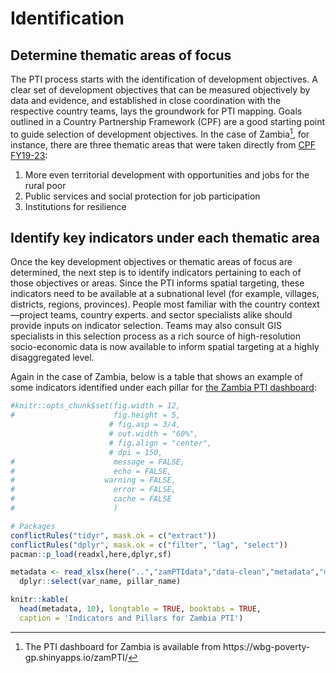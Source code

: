# Identification {#identification}

## Determine thematic areas of focus
The PTI process starts with the identification of development objectives. A clear set of development objectives that can be measured objectively by data and evidence, and established in close coordination with the respective country teams, lays the groundwork for PTI mapping. Goals outlined in a Country Partnership Framework (CPF) are a good starting point to guide selection of development objectives. In the case of Zambia^[The PTI dashboard for Zambia is available from https://wbg-poverty-gp.shinyapps.io/zamPTI/], for instance, there are three thematic areas that were taken directly from [CPF FY19-23](https://documents1.worldbank.org/curated/en/805841545925652368/pdf/Zambia-Country-Partnership-Framework-for-the-Period-FY19-FY23.pdf):

1. More even territorial development with opportunities and jobs for the rural poor
2. Public services and social protection for job participation
3. Institutions for resilience

## Identify key indicators under each thematic area
Once the key development objectives or thematic areas of focus are determined, the next step is to identify indicators pertaining to each of those objectives or areas. Since the PTI informs spatial targeting, these indicators need to be available at a subnational level (for example, villages, districts, regions, provinces). People most familiar with the country context—project teams, country experts. and sector specialists alike should provide inputs on indicator selection. Teams may also consult GIS specialists in this selection process as a rich source of high-resolution socio-economic data is now available to inform spatial targeting at a highly disaggregated level.

Again in the case of Zambia, below is a table that shows an example of some indicators identified under each pillar for [the Zambia PTI dashboard](https://wbg-poverty-gp.shinyapps.io/zamPTI/): 
```r
#knitr::opts_chunk$set(fig.width = 12, 
#                      fig.height = 5,
                      # fig.asp = 3/4,
                      # out.width = "60%",
                      # fig.align = "center",
                      # dpi = 150,
#                      message = FALSE,
#                      echo = FALSE,
#                    warning = FALSE,
#                      error = FALSE,
#                      cache = FALSE
#                      )

# Packages
conflictRules("tidyr", mask.ok = c("extract"))
conflictRules("dplyr", mask.ok = c("filter", "lag", "select"))
pacman::p_load(readxl,here,dplyr,sf)

```


```r
metadata <- read_xlsx(here("..","zamPTIdata","data-clean","metadata","metadata.xlsx"),sheet=2) %>%
  dplyr::select(var_name, pillar_name)

knitr::kable(
  head(metadata, 10), longtable = TRUE, booktabs = TRUE,
  caption = 'Indicators and Pillars for Zambia PTI')
```